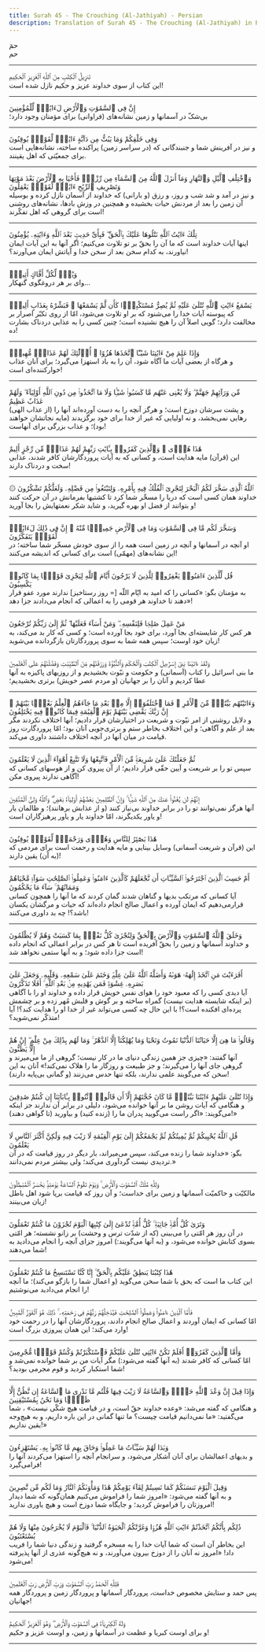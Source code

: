 ```yaml
---
title: Surah 45 - The Crouching (Al-Jathiyah) - Persian
description: Translation of Surah 45 - The Crouching (Al-Jathiyah) in Persian
---
```





<Aside type="quran" title="1">
حمٓ
</Aside>

<Aside type="reference" title="1">
حم‌
</Aside>

---

<Aside type="quran" title="2">
تَنزِيلُ ٱلْكِتَٰبِ مِنَ ٱللَّهِ ٱلْعَزِيزِ ٱلْحَكِيمِ
</Aside>

<Aside type="reference" title="2">
این کتاب از سوی خداوند عزیز و حکیم نازل شده است!
</Aside>

---

<Aside type="quran" title="3">
إِنَّ فِى ٱلسَّمَٰوَٰتِ وَٱلْأَرْضِ لَءَايَٰتٍۢ لِّلْمُؤْمِنِينَ
</Aside>

<Aside type="reference" title="3">
بی‌شکّ در آسمانها و زمین نشانه‌های (فراوانی) برای مؤمنان وجود دارد؛
</Aside>

---

<Aside type="quran" title="4">
وَفِى خَلْقِكُمْ وَمَا يَبُثُّ مِن دَآبَّةٍ ءَايَٰتٌۭ لِّقَوْمٍۢ يُوقِنُونَ
</Aside>

<Aside type="reference" title="4">
و نیز در آفرینش شما و جنبندگانی که (در سراسر زمین) پراکنده ساخته، نشانه‌هایی است برای جمعیّتی که اهل یقینند.
</Aside>

---

<Aside type="quran" title="5">
وَٱخْتِلَٰفِ ٱلَّيْلِ وَٱلنَّهَارِ وَمَآ أَنزَلَ ٱللَّهُ مِنَ ٱلسَّمَآءِ مِن رِّزْقٍۢ فَأَحْيَا بِهِ ٱلْأَرْضَ بَعْدَ مَوْتِهَا وَتَصْرِيفِ ٱلرِّيَٰحِ ءَايَٰتٌۭ لِّقَوْمٍۢ يَعْقِلُونَ
</Aside>

<Aside type="reference" title="5">
و نیز در آمد و شد شب و روز، و رزق (و بارانی) که خداوند از آسمان نازل کرده و بوسیله آن زمین را بعد از مردنش حیات بخشیده و همچنین در وزش بادها، نشانه‌های روشنی است برای گروهی که اهل تفکّرند!
</Aside>

---

<Aside type="quran" title="6">
تِلْكَ ءَايَٰتُ ٱللَّهِ نَتْلُوهَا عَلَيْكَ بِٱلْحَقِّ ۖ فَبِأَىِّ حَدِيثٍۭ بَعْدَ ٱللَّهِ وَءَايَٰتِهِۦ يُؤْمِنُونَ
</Aside>

<Aside type="reference" title="6">
اینها آیات خداوند است که ما آن را بحقّ بر تو تلاوت می‌کنیم؛ اگر آنها به این آیات ایمان نیاورند، به کدام سخن بعد از سخن خدا و آیاتش ایمان می‌آورند؟!
</Aside>

---

<Aside type="quran" title="7">
وَيْلٌۭ لِّكُلِّ أَفَّاكٍ أَثِيمٍۢ
</Aside>

<Aside type="reference" title="7">
وای بر هر دروغگوی گنهکار...
</Aside>

---

<Aside type="quran" title="8">
يَسْمَعُ ءَايَٰتِ ٱللَّهِ تُتْلَىٰ عَلَيْهِ ثُمَّ يُصِرُّ مُسْتَكْبِرًۭا كَأَن لَّمْ يَسْمَعْهَا ۖ فَبَشِّرْهُ بِعَذَابٍ أَلِيمٍۢ
</Aside>

<Aside type="reference" title="8">
که پیوسته آیات خدا را می‌شنود که بر او تلاوت می‌شود، امّا از روی تکبّر اصرار بر مخالفت دارد؛ گویی اصلاً آن را هیچ نشنیده است؛ چنین کسی را به عذابی دردناک بشارت ده!
</Aside>

---

<Aside type="quran" title="9">
وَإِذَا عَلِمَ مِنْ ءَايَٰتِنَا شَيْـًٔا ٱتَّخَذَهَا هُزُوًا ۚ أُو۟لَٰٓئِكَ لَهُمْ عَذَابٌۭ مُّهِينٌۭ
</Aside>

<Aside type="reference" title="9">
و هرگاه از بعضی آیات ما آگاه شود، آن را به باد استهزا می‌گیرد؛ برای آنان عذاب خوارکننده‌ای است!
</Aside>

---

<Aside type="quran" title="10">
مِّن وَرَآئِهِمْ جَهَنَّمُ ۖ وَلَا يُغْنِى عَنْهُم مَّا كَسَبُوا۟ شَيْـًۭٔا وَلَا مَا ٱتَّخَذُوا۟ مِن دُونِ ٱللَّهِ أَوْلِيَآءَ ۖ وَلَهُمْ عَذَابٌ عَظِيمٌ
</Aside>

<Aside type="reference" title="10">
و پشت سرشان دوزخ است؛ و هرگز آنچه را به دست آورده‌اند آنها را (از عذاب الهی) رهایی نمی‌بخشد، و نه اولیایی که غیر از خدا برای خود برگزیدند (مایه نجاتشان خواهند بود)؛ و عذاب بزرگی برای آنهاست!
</Aside>

---

<Aside type="quran" title="11">
هَٰذَا هُدًۭى ۖ وَٱلَّذِينَ كَفَرُوا۟ بِـَٔايَٰتِ رَبِّهِمْ لَهُمْ عَذَابٌۭ مِّن رِّجْزٍ أَلِيمٌ
</Aside>

<Aside type="reference" title="11">
این (قرآن) مایه هدایت است، و کسانی که به آیات پروردگارشان کافر شدند، عذابی سخت و دردناک دارند!
</Aside>

---

<Aside type="quran" title="12">
۞ ٱللَّهُ ٱلَّذِى سَخَّرَ لَكُمُ ٱلْبَحْرَ لِتَجْرِىَ ٱلْفُلْكُ فِيهِ بِأَمْرِهِۦ وَلِتَبْتَغُوا۟ مِن فَضْلِهِۦ وَلَعَلَّكُمْ تَشْكُرُونَ
</Aside>

<Aside type="reference" title="12">
خداوند همان کسی است که دریا را مسخّر شما کرد تا کشتیها بفرمانش در آن حرکت کنند و بتوانند از فضل او بهره گیرید، و شاید شکر نعمتهایش را بجا آورید!
</Aside>

---

<Aside type="quran" title="13">
وَسَخَّرَ لَكُم مَّا فِى ٱلسَّمَٰوَٰتِ وَمَا فِى ٱلْأَرْضِ جَمِيعًۭا مِّنْهُ ۚ إِنَّ فِى ذَٰلِكَ لَءَايَٰتٍۢ لِّقَوْمٍۢ يَتَفَكَّرُونَ
</Aside>

<Aside type="reference" title="13">
او آنچه در آسمانها و آنچه در زمین است همه را از سوی خودش مسخّر شما ساخته؛ در این نشانه‌های (مهمّی) است برای کسانی که اندیشه می‌کنند!
</Aside>

---

<Aside type="quran" title="14">
قُل لِّلَّذِينَ ءَامَنُوا۟ يَغْفِرُوا۟ لِلَّذِينَ لَا يَرْجُونَ أَيَّامَ ٱللَّهِ لِيَجْزِىَ قَوْمًۢا بِمَا كَانُوا۟ يَكْسِبُونَ
</Aside>

<Aside type="reference" title="14">
به مؤمنان بگو: «کسانی را که امید به ایّام اللّه [= روز رستاخیز] ندارند مورد عفو قرار دهند تا خداوند هر قومی را به اعمالی که انجام می‌دادند جزا دهد»!
</Aside>

---

<Aside type="quran" title="15">
مَنْ عَمِلَ صَٰلِحًۭا فَلِنَفْسِهِۦ ۖ وَمَنْ أَسَآءَ فَعَلَيْهَا ۖ ثُمَّ إِلَىٰ رَبِّكُمْ تُرْجَعُونَ
</Aside>

<Aside type="reference" title="15">
هر کس کار شایسته‌ای بجا آورد، برای خود بجا آورده است؛ و کسی که کار بد می‌کند، به زیان خود اوست؛ سپس همه شما به سوی پروردگارتان بازگردانده می‌شوید!
</Aside>

---

<Aside type="quran" title="16">
وَلَقَدْ ءَاتَيْنَا بَنِىٓ إِسْرَٰٓءِيلَ ٱلْكِتَٰبَ وَٱلْحُكْمَ وَٱلنُّبُوَّةَ وَرَزَقْنَٰهُم مِّنَ ٱلطَّيِّبَٰتِ وَفَضَّلْنَٰهُمْ عَلَى ٱلْعَٰلَمِينَ
</Aside>

<Aside type="reference" title="16">
ما بنی اسرائیل را کتاب (آسمانی) و حکومت و نبّوت بخشیدیم و از روزیهای پاکیزه به آنها عطا کردیم و آنان را بر جهانیان (و مردم عصر خویش) برتری بخشیدیم؛
</Aside>

---

<Aside type="quran" title="17">
وَءَاتَيْنَٰهُم بَيِّنَٰتٍۢ مِّنَ ٱلْأَمْرِ ۖ فَمَا ٱخْتَلَفُوٓا۟ إِلَّا مِنۢ بَعْدِ مَا جَآءَهُمُ ٱلْعِلْمُ بَغْيًۢا بَيْنَهُمْ ۚ إِنَّ رَبَّكَ يَقْضِى بَيْنَهُمْ يَوْمَ ٱلْقِيَٰمَةِ فِيمَا كَانُوا۟ فِيهِ يَخْتَلِفُونَ
</Aside>

<Aside type="reference" title="17">
و دلایل روشنی از امر نبّوت و شریعت در اختیارشان قرار دادیم؛ آنها اختلاف نکردند مگر بعد از علم و آگاهی؛ و این اختلاف بخاطر ستم و برتری‌جویی آنان بود؛ امّا پروردگارت روز قیامت در میان آنها در آنچه اختلاف داشتند داوری می‌کند.
</Aside>

---

<Aside type="quran" title="18">
ثُمَّ جَعَلْنَٰكَ عَلَىٰ شَرِيعَةٍۢ مِّنَ ٱلْأَمْرِ فَٱتَّبِعْهَا وَلَا تَتَّبِعْ أَهْوَآءَ ٱلَّذِينَ لَا يَعْلَمُونَ
</Aside>

<Aside type="reference" title="18">
سپس تو را بر شریعت و آیین حقّی قرار دادیم؛ از آن پیروی کن و از هوسهای کسانی که آگاهی ندارند پیروی مکن!
</Aside>

---

<Aside type="quran" title="19">
إِنَّهُمْ لَن يُغْنُوا۟ عَنكَ مِنَ ٱللَّهِ شَيْـًۭٔا ۚ وَإِنَّ ٱلظَّٰلِمِينَ بَعْضُهُمْ أَوْلِيَآءُ بَعْضٍۢ ۖ وَٱللَّهُ وَلِىُّ ٱلْمُتَّقِينَ
</Aside>

<Aside type="reference" title="19">
آنها هرگز نمی‌توانند تو را در برابر خداوند بی‌نیاز کنند (و از عذابش برهانند)؛ و ظالمان یار و یاور یکدیگرند، امّا خداوند یار و یاور پرهیزگاران است!
</Aside>

---

<Aside type="quran" title="20">
هَٰذَا بَصَٰٓئِرُ لِلنَّاسِ وَهُدًۭى وَرَحْمَةٌۭ لِّقَوْمٍۢ يُوقِنُونَ
</Aside>

<Aside type="reference" title="20">
این (قرآن و شریعت آسمانی) وسایل بینایی و مایه هدایت و رحمت است برای مردمی که (به آن) یقین دارند!
</Aside>

---

<Aside type="quran" title="21">
أَمْ حَسِبَ ٱلَّذِينَ ٱجْتَرَحُوا۟ ٱلسَّيِّـَٔاتِ أَن نَّجْعَلَهُمْ كَٱلَّذِينَ ءَامَنُوا۟ وَعَمِلُوا۟ ٱلصَّٰلِحَٰتِ سَوَآءًۭ مَّحْيَاهُمْ وَمَمَاتُهُمْ ۚ سَآءَ مَا يَحْكُمُونَ
</Aside>

<Aside type="reference" title="21">
آیا کسانی که مرتکب بدیها و گناهان شدند گمان کردند که ما آنها را همچون کسانی قرارمی‌دهیم که ایمان آورده و اعمال صالح انجام داده‌اند که حیات و مرگشان یکسان باشد؟! چه بد داوری می‌کنند!
</Aside>

---

<Aside type="quran" title="22">
وَخَلَقَ ٱللَّهُ ٱلسَّمَٰوَٰتِ وَٱلْأَرْضَ بِٱلْحَقِّ وَلِتُجْزَىٰ كُلُّ نَفْسٍۭ بِمَا كَسَبَتْ وَهُمْ لَا يُظْلَمُونَ
</Aside>

<Aside type="reference" title="22">
و خداوند آسمانها و زمین را بحقّ آفریده است تا هر کس در برابر اعمالی که انجام داده است جزا داده شود؛ و به آنها ستمی نخواهد شد!
</Aside>

---

<Aside type="quran" title="23">
أَفَرَءَيْتَ مَنِ ٱتَّخَذَ إِلَٰهَهُۥ هَوَىٰهُ وَأَضَلَّهُ ٱللَّهُ عَلَىٰ عِلْمٍۢ وَخَتَمَ عَلَىٰ سَمْعِهِۦ وَقَلْبِهِۦ وَجَعَلَ عَلَىٰ بَصَرِهِۦ غِشَٰوَةًۭ فَمَن يَهْدِيهِ مِنۢ بَعْدِ ٱللَّهِ ۚ أَفَلَا تَذَكَّرُونَ
</Aside>

<Aside type="reference" title="23">
آیا دیدی کسی را که معبود خود را هوای نفس خویش قرار داده و خداوند او را با آگاهی (بر اینکه شایسته هدایت نیست) گمراه ساخته و بر گوش و قلبش مُهر زده و بر چشمش پرده‌ای افکنده است؟! با این حال چه کسی می‌تواند غیر از خدا او را هدایت کند؟! آیا متذکّر نمی‌شوید؟!
</Aside>

---

<Aside type="quran" title="24">
وَقَالُوا۟ مَا هِىَ إِلَّا حَيَاتُنَا ٱلدُّنْيَا نَمُوتُ وَنَحْيَا وَمَا يُهْلِكُنَآ إِلَّا ٱلدَّهْرُ ۚ وَمَا لَهُم بِذَٰلِكَ مِنْ عِلْمٍ ۖ إِنْ هُمْ إِلَّا يَظُنُّونَ
</Aside>

<Aside type="reference" title="24">
آنها گفتند: «چیزی جز همین زندگی دنیای ما در کار نیست؛ گروهی از ما می‌میرند و گروهی جای آنها را می‌گیرند؛ و جز طبیعت و روزگار ما را هلاک نمی‌کند!» آنان به این سخن که می‌گویند علمی ندارند، بلکه تنها حدس می‌زنند (و گمانی بی‌پایه دارند)!
</Aside>

---

<Aside type="quran" title="25">
وَإِذَا تُتْلَىٰ عَلَيْهِمْ ءَايَٰتُنَا بَيِّنَٰتٍۢ مَّا كَانَ حُجَّتَهُمْ إِلَّآ أَن قَالُوا۟ ٱئْتُوا۟ بِـَٔابَآئِنَآ إِن كُنتُمْ صَٰدِقِينَ
</Aside>

<Aside type="reference" title="25">
و هنگامی که آیات روشن ما بر آنها خوانده می‌شود، دلیلی در برابر آن ندارند جز اینکه می‌گویند: «اگر راست می‌گویید پدران ما را (زنده کنید) و بیاورید (تا گواهی دهند)!»
</Aside>

---

<Aside type="quran" title="26">
قُلِ ٱللَّهُ يُحْيِيكُمْ ثُمَّ يُمِيتُكُمْ ثُمَّ يَجْمَعُكُمْ إِلَىٰ يَوْمِ ٱلْقِيَٰمَةِ لَا رَيْبَ فِيهِ وَلَٰكِنَّ أَكْثَرَ ٱلنَّاسِ لَا يَعْلَمُونَ
</Aside>

<Aside type="reference" title="26">
بگو: «خداوند شما را زنده می‌کند، سپس می‌میراند، بار دیگر در روز قیامت که در آن تردیدی نیست گردآوری می‌کند؛ ولی بیشتر مردم نمی‌دانند.»
</Aside>

---

<Aside type="quran" title="27">
وَلِلَّهِ مُلْكُ ٱلسَّمَٰوَٰتِ وَٱلْأَرْضِ ۚ وَيَوْمَ تَقُومُ ٱلسَّاعَةُ يَوْمَئِذٍۢ يَخْسَرُ ٱلْمُبْطِلُونَ
</Aside>

<Aside type="reference" title="27">
مالکیّت و حاکمیّت آسمانها و زمین برای خداست؛ و آن روز که قیامت برپا شود اهل باطل زیان می‌بینند!
</Aside>

---

<Aside type="quran" title="28">
وَتَرَىٰ كُلَّ أُمَّةٍۢ جَاثِيَةًۭ ۚ كُلُّ أُمَّةٍۢ تُدْعَىٰٓ إِلَىٰ كِتَٰبِهَا ٱلْيَوْمَ تُجْزَوْنَ مَا كُنتُمْ تَعْمَلُونَ
</Aside>

<Aside type="reference" title="28">
در آن روز هر امّتی را می‌بینی (که از شدّت ترس و وحشت) بر زانو نشسته؛ هر امّتی بسوی کتابش خوانده می‌شود، و (به آنها می‌گویند:) امروز جزای آنچه را انجام می‌دادید به شما می‌دهند!
</Aside>

---

<Aside type="quran" title="29">
هَٰذَا كِتَٰبُنَا يَنطِقُ عَلَيْكُم بِٱلْحَقِّ ۚ إِنَّا كُنَّا نَسْتَنسِخُ مَا كُنتُمْ تَعْمَلُونَ
</Aside>

<Aside type="reference" title="29">
این کتاب ما است که بحق با شما سخن می‌گوید (و اعمال شما را بازگو می‌کند)؛ ما آنچه را انجام می‌دادید می‌نوشتیم!
</Aside>

---

<Aside type="quran" title="30">
فَأَمَّا ٱلَّذِينَ ءَامَنُوا۟ وَعَمِلُوا۟ ٱلصَّٰلِحَٰتِ فَيُدْخِلُهُمْ رَبُّهُمْ فِى رَحْمَتِهِۦ ۚ ذَٰلِكَ هُوَ ٱلْفَوْزُ ٱلْمُبِينُ
</Aside>

<Aside type="reference" title="30">
امّا کسانی که ایمان آوردند و اعمال صالح انجام دادند، پروردگارشان آنها را در رحمت خود وارد می‌کند؛ این همان پیروزی بزرگ است!
</Aside>

---

<Aside type="quran" title="31">
وَأَمَّا ٱلَّذِينَ كَفَرُوٓا۟ أَفَلَمْ تَكُنْ ءَايَٰتِى تُتْلَىٰ عَلَيْكُمْ فَٱسْتَكْبَرْتُمْ وَكُنتُمْ قَوْمًۭا مُّجْرِمِينَ
</Aside>

<Aside type="reference" title="31">
امّا کسانی که کافر شدند (به آنها گفته می‌شود:) مگر آیات من بر شما خوانده نمی‌شد و شما استکبار کردید و قوم مجرمی بودید؟!
</Aside>

---

<Aside type="quran" title="32">
وَإِذَا قِيلَ إِنَّ وَعْدَ ٱللَّهِ حَقٌّۭ وَٱلسَّاعَةُ لَا رَيْبَ فِيهَا قُلْتُم مَّا نَدْرِى مَا ٱلسَّاعَةُ إِن نَّظُنُّ إِلَّا ظَنًّۭا وَمَا نَحْنُ بِمُسْتَيْقِنِينَ
</Aside>

<Aside type="reference" title="32">
و هنگامی که گفته می‌شد: «وعده خداوند حقّ است، و در قیامت هیچ شکّی نیست» ، شما می‌گفتید: «ما نمی‌دانیم قیامت چیست؟ ما تنها گمانی در این باره داریم، و به هیچ‌وجه یقین نداریم!»
</Aside>

---

<Aside type="quran" title="33">
وَبَدَا لَهُمْ سَيِّـَٔاتُ مَا عَمِلُوا۟ وَحَاقَ بِهِم مَّا كَانُوا۟ بِهِۦ يَسْتَهْزِءُونَ
</Aside>

<Aside type="reference" title="33">
و بدیهای اعمالشان برای آنان آشکار می‌شود، و سرانجام آنچه را استهزا می‌کردند آنها را فرامی‌گیرد!
</Aside>

---

<Aside type="quran" title="34">
وَقِيلَ ٱلْيَوْمَ نَنسَىٰكُمْ كَمَا نَسِيتُمْ لِقَآءَ يَوْمِكُمْ هَٰذَا وَمَأْوَىٰكُمُ ٱلنَّارُ وَمَا لَكُم مِّن نَّٰصِرِينَ
</Aside>

<Aside type="reference" title="34">
و به آنها گفته می‌شود: «امروز شما را فراموش می‌کنیم همان‌گونه که شما دیدار امروزتان را فراموش کردید؛ و جایگاه شما دوزخ است و هیچ یاوری ندارید!
</Aside>

---

<Aside type="quran" title="35">
ذَٰلِكُم بِأَنَّكُمُ ٱتَّخَذْتُمْ ءَايَٰتِ ٱللَّهِ هُزُوًۭا وَغَرَّتْكُمُ ٱلْحَيَوٰةُ ٱلدُّنْيَا ۚ فَٱلْيَوْمَ لَا يُخْرَجُونَ مِنْهَا وَلَا هُمْ يُسْتَعْتَبُونَ
</Aside>

<Aside type="reference" title="35">
این بخاطر آن است که شما آیات خدا را به مسخره گرفتید و زندگی دنیا شما را فریب داد! «امروز نه آنان را از دوزخ بیرون می‌آورند، و نه هیچ‌گونه عذری از آنها پذیرفته می‌شود!
</Aside>

---

<Aside type="quran" title="36">
فَلِلَّهِ ٱلْحَمْدُ رَبِّ ٱلسَّمَٰوَٰتِ وَرَبِّ ٱلْأَرْضِ رَبِّ ٱلْعَٰلَمِينَ
</Aside>

<Aside type="reference" title="36">
پس حمد و ستایش مخصوص خداست، پروردگار آسمانها و پروردگار زمین و پروردگار همه جهانیان!
</Aside>

---

<Aside type="quran" title="37">
وَلَهُ ٱلْكِبْرِيَآءُ فِى ٱلسَّمَٰوَٰتِ وَٱلْأَرْضِ ۖ وَهُوَ ٱلْعَزِيزُ ٱلْحَكِيمُ
</Aside>

<Aside type="reference" title="37">
و برای اوست کبریا و عظمت در آسمانها و زمین، و اوست عزیز و حکیم!
</Aside>

---
